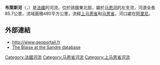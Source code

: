 {{noteTA
|G1=法国地名
|G2=单位
}}
{{Infobox river
| name              = 布萊斯河
| native_name       = Blaise
| image             = 
| image_caption     = 
| map               = Blaise.png
| source1_location  = [[日扬库尔|日扬库尔]]
| source1_coordinates= {{coord|48|09|31|N|04|59|32|E}}
| mouth_location    = [[马恩河|马恩河]]
| mouth_coordinates = {{coord|48|37|41|N|04|41|52|E|display=inline,title}}
| progression       = {{RMarne}}
| subdivision_type1 = [[世界政區索引|国家]]
| subdivision_name1 = {{FR}}
| length            = {{convert|85.6|km|mi|abbr=on}}
| source1_elevation = {{convert|305|m|ft|abbr=on}}
| mouth_elevation   = {{convert|110|m|ft|abbr=on}}
| discharge1_avg    = 
| basin_size        = {{convert|480|km2|sqmi|abbr=on}}
}}
'''布萊斯河'''（{{lang-fr|Blaise}}，{{IPA-fr|blɛz}}）是[[法國|法國]]的河流，位於該國東北部，屬於[[马恩河|马恩河]]的左支流，河道全長85.7公里，流域面積480平方公里，流經[[上马恩省|上马恩省]]和[[马恩省|马恩省]]，河口處在[[阿里尼|阿里尼]]。

==外部連結==
*http://www.geoportail.fr {{Wayback|url=http://www.geoportail.fr/ |date=20101215171356 }}
*[http://sandre.eaufrance.fr/app/chainage/courdo/htm/F53-0400.php?cg=F53-0400 The Blaise at the Sandre database]

{{France-geo-stub}}
[[Category:法國河流|Category:法國河流]]
[[Category:马恩省河流|Category:马恩省河流]]
[[Category:上马恩省河流|Category:上马恩省河流]]